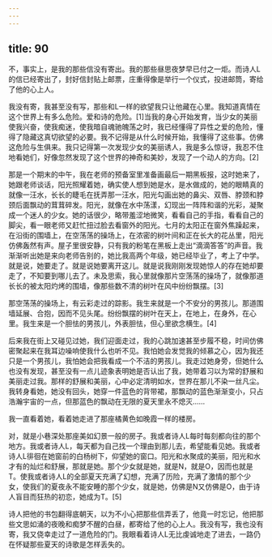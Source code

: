 ```yaml
---
---
---
```

title: 90
---



不，事实上，是我的那些信没有寄出。我的那些昼思夜梦早已付之一炬。而诗人L的信已经寄出了，封好信封贴上邮票，庄重得像是举行一个仪式，投进邮筒，寄给了他的心上人。

我没有寄，我甚至没有写，那些和L一样的欲望我只让他藏在心里。我知道真情在这个世界上有多么危险。爱和诗的危险。[1]当我的身心开始发育，当少女的美丽使我兴奋，使我痴迷，使我暗自魂驰魄荡之时，我已经懂得了异性之爱的危险，懂得了隐藏这真切欲望的必要。我不记得是从什么时候开始，我懂得了这些事。仿佛这危险与生俱来。我只记得第一次发现少女的美丽诱人，我是多么惊讶，我忍不住地看她们，好像忽然发现了这个世界的神奇和美妙，发现了一个动人的方向。[2]

那是一个期末的中午，我在老师的预备室里准备画最后一期黑板报，这时她来了，她跟老师谈话，阳光照耀着她，确实使人想到她是水，是水做成的，她的眼睛真的就像一汪水，长长的睫毛在抚弄那一汪水，阳光勾画出她的鼻尖、双唇、脖颈和脖颈后面飘动的茸茸碎发。阳光，就像在水中荡漾，幻现出一阵阵和谐的光彩，凝聚成一个迷人的少女。她的话很少，略带羞涩地微笑，看看自己的手指，看看自己的脚尖，看一眼老师又赶忙扭过脸去看窗外的阳光。七月的太阳正在窗外焦躁起来，在沿街的围墙上，在空荡荡的操场上，在浓密的树叶间和正在长大的花丛里，阳光仿佛轰然有声。屋子里很安静，只有我的粉笔在黑板上走出“滴滴答答”的声音。我渐渐听出她是来向老师告别的，她比我高两个年级，她已经毕业了，考上了中学。就是说，她要走了。就是说她要离开这儿。就是说我刚刚发现她惊人的存在她却要走了，不知要到哪儿去了。未及思索，我心里就像那片空荡荡的操场了，就像那道长长的被太阳灼烤的围墙，像那些数不清的树叶在风中纷纷飘摆。[3]

那空荡荡的操场上，有云彩走过的踪影。我生来就是一个不安分的男孩儿。那道围墙延展、合抱，因而不见头尾。纷纷飘摆的树叶在天上，在地上，在身外，在心里。我生来是一个胆怯的男孩儿，外表胆怯，但心里欲念横生。[4]

后来我在街上又碰见过她，我们迎面走过，我的心跳加速甚至步履不稳，时间仿佛密聚起来在我耳边噪响使我什么也听不见。我怕她会发觉我的倾慕之心，因为我还只是一个男孩儿，我怕她会把我看成一个不洁的男孩儿。我走过她身旁，但她什么也没有发现，甚至没有一点儿迹象表明她是否认出了我，她带着习以为常的舒展和美丽走过我。那样的舒展和美丽，心中必定清明如水，世界在那儿不染一丝凡尘。我转身看她，她没有回头，她穿一件蓝色的背带裙，那飘动的蓝色渐渐变小，只占浩瀚宇宙的一点，但那蓝色的飘动在无限的夏天里永不熄灭……

我一直看着她，看着她走进了那座橘黄色如晚霞一样的楼房。

对，就是小巷深处那座美如幻景一般的房子。我或者诗人L每时每刻都向往的那个地方。我或者诗人L，每天都为自己找一个理由到那儿去，希望能看见她。我或者诗人L徘徊在她窗前的白杨树下，仰望她的窗口。阳光和水聚成的美丽，阳光和水才有的灿烂和舒展，那就是她。那个少女就是她，就是N，就是O，因而也就是T。使我或者诗人L的全部夏天充满了幻想，充满了历险，充满了激情的那个少女，使我们的夏夜永不能安睡的那个少女，就是她，仿佛是N又仿佛是O，由于诗人盲目而狂热的初恋，她成为T。[5]

诗人把他的书包翻得底朝天，以为不小心把那些信弄丢了，他竟一时忘记，他把那些文思如涌的夜晚和痴梦不醒的白昼，都寄给了他的心上人。我没有写，我也没有寄，我又侥幸走过了一道危险的门。我眼看着诗人L无比虔诚地走了进去，一路仍在怀疑那些夏天的诗歌是怎样丢失的。